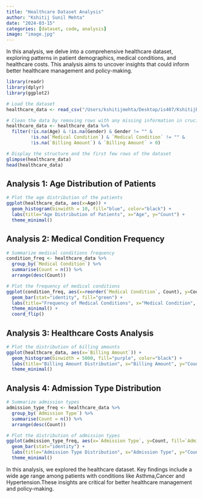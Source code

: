 ```yaml
---
title: "Healthcare Dataset Analysis"
author: "Kshitij Sunil Mehta"
date: "2024-03-15"
categories: [dataset, code, analysis]
image: "image.jpg"
---
```


In this analysis, we delve into a comprehensive healthcare dataset, exploring patterns in patient demographics, medical conditions, and healthcare costs. This analysis aims to uncover insights that could inform better healthcare management and policy-making.

```r
library(readr)
library(dplyr)
library(ggplot2)

# Load the dataset
healthcare_data <- read_csv("/Users/kshitijmehta/Desktop/is407/KshitijBlog/data/healthcare_dataset.csv")

# Clean the data by removing rows with any missing information in crucial columns
healthcare_data <- healthcare_data %>%
  filter(!is.na(Age) & !is.na(Gender) & Gender != "" & 
         !is.na(`Medical Condition`) & `Medical Condition` != "" & 
         !is.na(`Billing Amount`) & `Billing Amount` > 0)

# Display the structure and the first few rows of the dataset
glimpse(healthcare_data)
head(healthcare_data)
```

## **Analysis 1: Age Distribution of Patients**

```r
# Plot the age distribution of the patients
ggplot(healthcare_data, aes(x=Age)) +
  geom_histogram(binwidth = 10, fill="blue", color="black") +
  labs(title="Age Distribution of Patients", x="Age", y="Count") +
  theme_minimal()
```

## **Analysis 2: Medical Condition Frequency**

```r
# Summarize medical conditions frequency
condition_freq <- healthcare_data %>%
  group_by(`Medical Condition`) %>%
  summarise(Count = n()) %>%
  arrange(desc(Count))

# Plot the frequency of medical conditions
ggplot(condition_freq, aes(x=reorder(`Medical Condition`, Count), y=Count)) +
  geom_bar(stat="identity", fill="green") +
  labs(title="Frequency of Medical Conditions", x="Medical Condition", y="Count") +
  theme_minimal() +
  coord_flip()
```

## **Analysis 3: Healthcare Costs Analysis**

```r
# Plot the distribution of billing amounts
ggplot(healthcare_data, aes(x=`Billing Amount`)) +
  geom_histogram(binwidth = 5000, fill="purple", color="black") +
  labs(title="Billing Amount Distribution", x="Billing Amount", y="Count") +
  theme_minimal()
```

## **Analysis 4: Admission Type Distribution**

```r
# Summarize admission types
admission_type_freq <- healthcare_data %>%
  group_by(`Admission Type`) %>%
  summarise(Count = n()) %>%
  arrange(desc(Count))

# Plot the distribution of admission types
ggplot(admission_type_freq, aes(x=`Admission Type`, y=Count, fill=`Admission Type`)) +
  geom_bar(stat="identity") +
  labs(title="Admission Type Distribution", x="Admission Type", y="Count") +
  theme_minimal()
```

In this analysis, we explored the healthcare dataset. Key findings include a wide age range among patients with conditions like Asthma,Cancer and Hypertension.These insights are critical for better healthcare management and policy-making.
